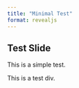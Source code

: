 ```yaml
---
title: "Minimal Test"
format: revealjs
---
```


## Test Slide

This is a simple test.

::: {.test-div}
This is a test div.
::: 